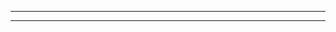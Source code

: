 


<Head>
  <title>Relay Modern Future</title>
</Head>

<Cover />

---

<Intro />

---
<div style={{fontSize: 28}}>
<CodeSurfer
  title="Relay Modern Future"
  code={require('!raw-loader!./Future.js')}
  showNumbers={false}
  dark={true}
  lang="javascript"
  steps={[
    { notes: "Relay Modern Future: Hooks and Suspense" },
    { notes: "Relay Modern Future: This was based on relay core team discussion" },
    { notes: "API not available yet, this could and will change" },
    { range: [78, 90], notes: 'useQuery'},
    { range: [72, 76], notes: 'FeedQuery'},
    { range: [51, 70], notes: 'FeedFragment'},
    { range: [40, 49], notes: 'Post'},
    { range: [32, 38], notes: 'PostFragment'},
    { range: [20, 30], notes: 'Comments'},
    { range: [3, 18], notes: 'CommentsFragment'},
  ]}
/>
</div>
